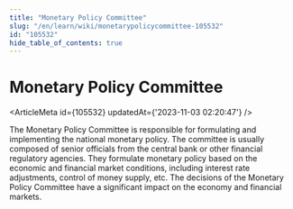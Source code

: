```yaml
---
title: "Monetary Policy Committee"
slug: "/en/learn/wiki/monetarypolicycommittee-105532"
id: "105532"
hide_table_of_contents: true
---
```



# Monetary Policy Committee

<ArticleMeta id={105532} updatedAt={'2023-11-03 02:20:47'} />
<div className='border-solid border-b border-t-0 my-4 border-[var(--ifm-color-gray-300)]' />

The Monetary Policy Committee is responsible for formulating and implementing the national monetary policy. The committee is usually composed of senior officials from the central bank or other financial regulatory agencies. They formulate monetary policy based on the economic and financial market conditions, including interest rate adjustments, control of money supply, etc. The decisions of the Monetary Policy Committee have a significant impact on the economy and financial markets.
